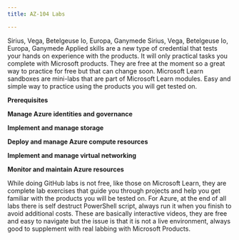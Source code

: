 ```yaml
---
title: AZ-104 Labs

---
```



<Tabs>
  <TabItem label="Applied Skills" icon="star">
    Sirius, Vega, Betelgeuse
  </TabItem>
  <TabItem label="Microsoft Learn" icon="moon">
    Io, Europa, Ganymede
    <Tabs>
      <TabItem label="Manage Azure identities and governance" icon="star">
        Sirius, Vega, Betelgeuse
      </TabItem>
      <TabItem label="Moons" icon="moon">
        Io, Europa, Ganymede
        <CardGrid>
          <LinkCard
            title="Authoring Markdown"
            href="/guides/authoring-content/"
          />
          <LinkCard title="Components" href="/guides/components/" />
        </CardGrid>
      </TabItem>
    </Tabs>
  <TabItem label="Microsoft GitHub" icon="moon">
  <TabItem label="Guided Labs" icon="moon">
  </TabItem>
</Tabs>







<Tabs>
  <TabItem label="Applied Skills">
Applied skills are a new type of credential that tests your hands on experience with the products. It will only practical tasks you complete with Microsoft products. They are free at the moment so a great way to practice for free but that can change soon. 
<CardGrid>

  <LinkCard title="Applied Skills - Deploy and configure Azure Monitor" href="https://learn.microsoft.com/en-us/credentials/applied-skills/deploy-and-configure-azure-monitor?WT.mc_id=studentamb_165290" /> 
  <LinkCard title="Applied Skills - Secure storage for Azure Files and Azure Blob Storage" href="https://learn.microsoft.com/en-us/credentials/applied-skills/secure-storage-azure-files-azure-blob-storage?WT.mc_id=studentamb_165290" />
  <LinkCard title="Applied Skills - Configure secure access to your workloads using Azure networking" href="https://learn.microsoft.com/en-us/credentials/applied-skills/configure-secure-workloads-use-azure-virtual-networking?WT.mc_id=studentamb_165290" />

</CardGrid>

  </TabItem>
  <TabItem label="Microsoft Learn">
Microsoft Learn sandboxes are mini-labs that are part of Microsoft Learn modules. Easy and simple way to practice using the products you will get tested on.

**Prerequisites**

<CardGrid>
  <LinkCard title="Install Azure PowerShell" href="https://learn.microsoft.com/en-us/training/modules/automate-azure-tasks-with-powershell/4-exercise-install-azure-powershell?WT.mc_id=studentamb_165290" />
  <LinkCard title="Create an Azure Resource using scripts in Azure PowerShell" href="https://learn.microsoft.com/en-us/training/modules/automate-azure-tasks-with-powershell/6-exercise-create-resource-interactively?WT.mc_id=studentamb_165290" />
  <LinkCard title="Create and save scripts in Azure PowerShell" href="https://learn.microsoft.com/en-us/training/modules/automate-azure-tasks-with-powershell/8-exercise-create-resource-using-script?WT.mc_id=studentamb_165290" />
  <LinkCard title="Install and run the Azure CLI" href="https://learn.microsoft.com/en-us/training/modules/control-azure-services-with-cli/3-exercise-install-and-run-the-azure-cli?WT.mc_id=studentamb_165290" />
  <LinkCard title="Create an Azure website using the CLI" href="https://learn.microsoft.com/en-us/training/modules/control-azure-services-with-cli/5-exercise-create-website-using-the-cli?WT.mc_id=studentamb_165290" />
  <LinkCard title="Create and deploy an Azure Resource Manager template" href="https://learn.microsoft.com/en-us/training/modules/create-azure-resource-manager-template-vs-code/3-exercise-create-and-deploy-template?WT.mc_id=studentamb_165290" />
</CardGrid>

**Manage Azure identities and governance**

<CardGrid>
  <LinkCard title="Add and delete users in Microsoft Entra ID" href="https://learn.microsoft.com/en-us/training/modules/create-users-and-groups-in-azure-active-directory/3-exercise-add-delete-users-azure-ad?WT.mc_id=studentamb_165290" />
  <LinkCard title="Assign users to Microsoft Entra groups" href="https://learn.microsoft.com/en-us/training/modules/create-users-and-groups-in-azure-active-directory/5-exercise-assign-users-azure-ad-groups?WT.mc_id=studentamb_165290" />
  <LinkCard title="Give guest users access in Microsoft Entra B2B" href="https://learn.microsoft.com/en-us/training/modules/create-users-and-groups-in-azure-active-directory/7-exercise-guest-user-access-azure-ad-b2b?WT.mc_id=studentamb_165290" />
  <LinkCard title="Grant access using Azure RBAC and the Azure portal" href="https://learn.microsoft.com/en-us/training/modules/secure-azure-resources-with-rbac/5-grant-access?WT.mc_id=studentamb_165290" />
  <LinkCard title="List access using Azure RBAC and the Azure portal" href="https://learn.microsoft.com/en-us/training/modules/secure-azure-resources-with-rbac/4-list-access?WT.mc_id=studentamb_165290" />
  <LinkCard title="View activity logs for Azure RBAC changes" href="https://learn.microsoft.com/en-us/training/modules/secure-azure-resources-with-rbac/6-view-activity-logs?WT.mc_id=studentamb_165290" />
  <LinkCard title="Set up self-service password reset" href="https://learn.microsoft.com/en-us/training/modules/allow-users-reset-their-password/4-exercise-set-up-self-service-password-reset?WT.mc_id=studentamb_165290" />
  <LinkCard title="Customize directory branding" href="https://learn.microsoft.com/en-us/training/modules/allow-users-reset-their-password/5-exercise-customize-directory-branding?WT.mc_id=studentamb_165290" />
</CardGrid>

**Implement and manage storage**

<CardGrid>
  <LinkCard title="Create a storage account using the Azure portal" href="https://learn.microsoft.com/en-us/training/modules/create-azure-resource-manager-template-vs-code/5-exercise-parameters-output?pivots=powershell?WT.mc_id=studentamb_165290" />
  <LinkCard title="Use stored access policies to delegate access to Azure Storage" href="https://learn.microsoft.com/en-us/training/modules/control-access-to-azure-storage-with-sas/6-exercise-use-stored-access-policies?WT.mc_id=studentamb_165290" />
  <LinkCard title="Use shared access signatures to delegate access to Azure Storage" href="https://learn.microsoft.com/en-us/training/modules/control-access-to-azure-storage-with-sas/4-exercise-use-shared-access-signatures?WT.mc_id=studentamb_165290" />
  <LinkCard title="Connect Azure Storage Explorer to Azure Data Lake Storage" href="https://learn.microsoft.com/en-us/training/modules/upload-download-and-manage-data-with-azure-storage-explorer/5-exercise-connect-cosmosdb-data-lake?WT.mc_id=studentamb_165290" />
  <LinkCard title="Connect Azure Storage Explorer to a storage account" href="https://learn.microsoft.com/en-us/training/modules/upload-download-and-manage-data-with-azure-storage-explorer/3-exercise-connect-storage-account?WT.mc_id=studentamb_165290" />
</CardGrid>

**Deploy and manage Azure compute resources**

<CardGrid>
  <LinkCard title="Create a virtual machine" href="https://learn.microsoft.com/en-us/training/modules/manage-virtual-machines-with-azure-cli/2-create-a-vm?WT.mc_id=studentamb_165290" />
  <LinkCard title="Test your new virtual machine" href="https://learn.microsoft.com/en-us/training/modules/manage-virtual-machines-with-azure-cli/3-testing-the-vm?WT.mc_id=studentamb_165290" />
  <LinkCard title="Explore other VM images" href="https://learn.microsoft.com/en-us/training/modules/manage-virtual-machines-with-azure-cli/4-other-vm-images?WT.mc_id=studentamb_165290" />
  <LinkCard title="Sizing VMs properly" href="https://learn.microsoft.com/en-us/training/modules/manage-virtual-machines-with-azure-cli/5-sizing-vms?WT.mc_id=studentamb_165290" />
  <LinkCard title="Query system and runtime information about the VM" href="https://learn.microsoft.com/en-us/training/modules/manage-virtual-machines-with-azure-cli/6-querying-vms?WT.mc_id=studentamb_165290" />
  <LinkCard title="Start and stop your VM with the Azure CLI" href="https://learn.microsoft.com/en-us/training/modules/manage-virtual-machines-with-azure-cli/7-managing-vms?WT.mc_id=studentamb_165290" />
  <LinkCard title="Install software on your VM" href="https://learn.microsoft.com/en-us/training/modules/manage-virtual-machines-with-azure-cli/8-installing-software?WT.mc_id=studentamb_165290" />
  <LinkCard title="Create a Windows virtual machine" href="https://learn.microsoft.com/en-us/training/modules/create-windows-virtual-machine-in-azure/3-exercise-create-a-vm?WT.mc_id=studentamb_165290" />
  <LinkCard title="Connect to a Windows virtual machine using RDP" href="https://learn.microsoft.com/en-us/training/modules/create-windows-virtual-machine-in-azure/5-exercise-connect-to-a-windows-vm-using-rdp?WT.mc_id=studentamb_165290" />
  <LinkCard title="Create a web app in the Azure portal" href="https://learn.microsoft.com/en-us/training/modules/host-a-web-app-with-azure-app-service/3-exercise-create-a-web-app-in-the-azure-portal?WT.mc_id=studentamb_165290" />
  <LinkCard title="Write code to implement a web application" href="https://learn.microsoft.com/en-us/training/modules/host-a-web-app-with-azure-app-service/5-exercise-implement-a-web-application?WT.mc_id=studentamb_165290" />
  <LinkCard title="Deploy your code to App Service" href="https://learn.microsoft.com/en-us/training/modules/host-a-web-app-with-azure-app-service/7-exercise-deploy-your-code-to-app-service?WT.mc_id=studentamb_165290" />
</CardGrid>

**Implement and manage virtual networking**

<CardGrid>
  <LinkCard title="Design and implement IP addressing for Azure virtual networks" href="https://learn.microsoft.com/en-us/training/modules/design-ip-addressing-for-azure/5-exercise-implement-vnets?WT.mc_id=studentamb_165290" />
  <LinkCard title="Prepare virtual networks for peering by using Azure CLI commands" href="https://learn.microsoft.com/en-us/training/modules/integrate-vnets-with-vnet-peering/3-exercise-prepare-vnets-for-peering-using-azure-cli-commands?WT.mc_id=studentamb_165290" />
  <LinkCard title="Configure virtual network peering connections by using Azure CLI commands" href="https://learn.microsoft.com/en-us/training/modules/integrate-vnets-with-vnet-peering/4-exercise-configure-vnet-peering-connections-using-azure-cli-commands?WT.mc_id=studentamb_165290" />
  <LinkCard title="Verify virtual network peering by using SSH between Azure virtual machines" href="https://learn.microsoft.com/en-us/training/modules/integrate-vnets-with-vnet-peering/5-exercise-verify-vnet-peering?WT.mc_id=studentamb_165290" />
  <LinkCard title="Create a DNS zone and an A record by using Azure DNS" href="https://learn.microsoft.com/en-us/training/modules/host-domain-azure-dns/4-exercise-create-dns-zone-a-record?WT.mc_id=studentamb_165290" />
  <LinkCard title="Create alias records for Azure DNS" href="https://learn.microsoft.com/en-us/training/modules/host-domain-azure-dns/6-exercise-create-alias-records?WT.mc_id=studentamb_165290" />
  <LinkCard title="Create custom routes" href="https://learn.microsoft.com/en-us/training/modules/control-network-traffic-flow-with-routes/3-exercise-create-custom-routes?WT.mc_id=studentamb_165290" />
  <LinkCard title="Create an NVA and virtual machines" href="https://learn.microsoft.com/en-us/training/modules/control-network-traffic-flow-with-routes/5-exercise-create-nva-vm?WT.mc_id=studentamb_165290" />
  <LinkCard title="Route traffic through the NVA" href="https://learn.microsoft.com/en-us/training/modules/control-network-traffic-flow-with-routes/6-exercise-route-traffic-through-nva?WT.mc_id=studentamb_165290" />
  <LinkCard title="Configure a public load balancer" href="https://learn.microsoft.com/en-us/training/modules/improve-app-scalability-resiliency-with-load-balancer/4-exercise-configure-public-load-balancer?WT.mc_id=studentamb_165290" />
</CardGrid>

**Monitor and maintain Azure resources**

<CardGrid>
  <LinkCard title="Use metric alerts to alert on performance issues in your Azure environment" href="https://learn.microsoft.com/en-us/training/modules/incident-response-with-alerting-on-azure/4-exercise-metric-alerts?WT.mc_id=studentamb_165290" />
  <LinkCard title="Use an activity log alert and an action group to notify users about events in your Azure infrastructure" href="https://learn.microsoft.com/en-us/training/modules/incident-response-with-alerting-on-azure/8-exercise-activity-log-alerts?WT.mc_id=studentamb_165290" />
  <LinkCard title="Create basic Azure Monitor log queries to extract information from log data" href="https://learn.microsoft.com/en-us/training/modules/analyze-infrastructure-with-azure-monitor-logs/4-exercise-create-log-queries?WT.mc_id=studentamb_165290" />

</CardGrid>

  </TabItem>

  <TabItem label="Microsoft GitHub">
While doing GitHub labs is not free, like those on Microsoft Learn, they are complete lab exercises that guide you through projects and help you get familiar with the products you will be tested on. For Azure, at the end of all labs there is self destruct PowerShell script, always run it when you finish to avoid additional costs.
<CardGrid>

  <LinkCard title="Manage Microsoft Entra ID Identities" href="https://microsoftlearning.github.io/AZ-104-MicrosoftAzureAdministrator/Instructions/Labs/LAB_01-Manage_Entra_ID_Identities.html" />
  <LinkCard title="Manage Subscriptions and RBAC" href="https://microsoftlearning.github.io/AZ-104-MicrosoftAzureAdministrator/Instructions/Labs/LAB_02a_Manage_Subscriptions_and_RBAC_Entra.html" />
  <LinkCard title="Manage Governance via Azure Policy" href="https://microsoftlearning.github.io/AZ-104-MicrosoftAzureAdministrator/Instructions/Labs/LAB_02b-Manage_Governance_via_Azure_Policy.html" />
  <LinkCard title="Manage Azure resources by Using the Azure Portal" href="https://microsoftlearning.github.io/AZ-104-MicrosoftAzureAdministrator/Instructions/Labs/LAB_03a-Manage_Azure_Resources_by_Using_the_Azure_Portal.html" />
  <LinkCard title="Manage Azure resources by Using ARM Templates" href="hthttps://microsoftlearning.github.io/AZ-104-MicrosoftAzureAdministrator/Instructions/Labs/LAB_03b-Manage_Azure_Resources_by_Using_ARM_Templates.html" />
  <LinkCard title="Manage Azure resources by Using Azure PowerShell" href="https://microsoftlearning.github.io/AZ-104-MicrosoftAzureAdministrator/Instructions/Labs/LAB_03c-Manage_Azure_Resources_by_Using_Azure_PowerShell.html" />
  <LinkCard title="Manage Azure resources by Using Azure CLI" href="https://microsoftlearning.github.io/AZ-104-MicrosoftAzureAdministrator/Instructions/Labs/LAB_03d-Manage_Azure_Resources_by_Using_Azure_CLI.html" />
  <LinkCard title="Implement Virtual Networking" href="https://microsoftlearning.github.io/AZ-104-MicrosoftAzureAdministrator/Instructions/Labs/LAB_04-Implement_Virtual_Networking.html" />
  <LinkCard title="Implement Intersite Connectivity" href="https://microsoftlearning.github.io/AZ-104-MicrosoftAzureAdministrator/Instructions/Labs/LAB_05-Implement_Intersite_Connectivity.html" />
  <LinkCard title="Implement Traffic Management" href="https://microsoftlearning.github.io/AZ-104-MicrosoftAzureAdministrator/Instructions/Labs/LAB_06-Implement_Network_Traffic_Management.html" />
  <LinkCard title="Manage Azure storage" href="https://microsoftlearning.github.io/AZ-104-MicrosoftAzureAdministrator/Instructions/Labs/LAB_07-Manage_Azure_Storage.html" />
  <LinkCard title="Manage Virtual Machines" href="https://microsoftlearning.github.io/AZ-104-MicrosoftAzureAdministrator/Instructions/Labs/LAB_08-Manage_Virtual_Machines.html" />
  <LinkCard title="Implement Web Apps" href="https://microsoftlearning.github.io/AZ-104-MicrosoftAzureAdministrator/Instructions/Labs/LAB_09a-Implement_Web_Apps.html" />
  <LinkCard title="Implement Azure Container Instances" href="https://microsoftlearning.github.io/AZ-104-MicrosoftAzureAdministrator/Instructions/Labs/LAB_09b-Implement_Azure_Container_Instances.html" />
  <LinkCard title="Implement Azure Container Apps" href="https://microsoftlearning.github.io/AZ-104-MicrosoftAzureAdministrator/Instructions/Labs/LAB_09c-Implement-Azure-Container-Apps.html" />
  <LinkCard title="Implement Data Protection" href="https://microsoftlearning.github.io/AZ-104-MicrosoftAzureAdministrator/Instructions/Labs/LAB_10-Implement_Data_Protection.html" />
  <LinkCard title="Implement Monitoring" href="https://microsoftlearning.github.io/AZ-104-MicrosoftAzureAdministrator/Instructions/Labs/LAB_11-Implement_Monitoring.html" />

</CardGrid>

  </TabItem>

  <TabItem label="Guided Labs">
These are basically interactive videos, they are free and easy to navigate but the issue is that it is not a live environment, always good to supplement with real labbing with Microsoft Products.
<CardGrid>

  <LinkCard title="Manage Azure resources by using Azure Portal" href="https://mslabs.cloudguides.com/guides/AZ-104%20Exam%20Guide%20-%20Microsoft%20Azure%20Administrator%20Exercise%204" />
  <LinkCard title="Manage Azure resources by using Azure Powershell" href="https://mslabs.cloudguides.com/guides/AZ-104%20Exam%20Guide%20-%20Microsoft%20Azure%20Administrator%20Exercise%206" />
  <LinkCard title="Manage Azure resources by using Azure CLI" href="https://mslabs.cloudguides.com/guides/AZ-104%20Exam%20Guide%20-%20Microsoft%20Azure%20Administrator%20Exercise%207" />
  <LinkCard title="Manage Azure resources by using Azure Resource Manager templates" href="https://mslabs.cloudguides.com/guides/AZ-104%20Exam%20Guide%20-%20Microsoft%20Azure%20Administrator%20Exercise%205" />
  <LinkCard title="Manage Microsoft Entra ID Identities" href="https://mslabs.cloudguides.com/guides/AZ-104%20Exam%20Guide%20-%20Microsoft%20Azure%20Administrator%20Exercise%201" />
  <LinkCard title="Manage governance via Azure Policy" href="https://mslabs.cloudguides.com/guides/AZ-104%20Exam%20Guide%20-%20Microsoft%20Azure%20Administrator%20Exercise%203" />
  <LinkCard title="Manage Subscriptions and RBAC" href="https://mslabs.cloudguides.com/guides/AZ-104%20Exam%20Guide%20-%20Microsoft%20Azure%20Administrator%20Exercise%202" />
  <LinkCard title="Create blob storage" href="https://mslearn.cloudguides.com/en-us/guides/AZ-900%20Exam%20Guide%20-%20Azure%20Fundamentals%20Exercise%205" />
  <LinkCard title="Manage Azure Storage" href="https://mslabs.cloudguides.com/guides/AZ-104%20Exam%20Guide%20-%20Microsoft%20Azure%20Administrator%20Exercise%2011" />
  <LinkCard title="Create a Virtual Machine" href="https://mslearn.cloudguides.com/en-us/guides/AZ-900%20Exam%20Guide%20-%20Azure%20Fundamentals%20Exercise%209" />
  <LinkCard title="Manage Virtual Machines" href="https://mslabs.cloudguides.com/guides/AZ-104%20Exam%20Guide%20-%20Microsoft%20Azure%20Administrator%20Exercise%2012" />
  <LinkCard title="Implement Azure Web Apps" href="https://mslabs.cloudguides.com/guides/AZ-104%20Exam%20Guide%20-%20Microsoft%20Azure%20Administrator%20Exercise%2013" />
  <LinkCard title="Implement Azure Container Instances" href="https://mslearn.cloudguides.com/en-us/guides/AZ-900%20Exam%20Guide%20-%20Azure%20Fundamentals%20Exercise%204" />
  <LinkCard title="Create a Virtual Network" href="https://mslabs.cloudguides.com/guides/AZ-104%20Exam%20Guide%20-%20Microsoft%20Azure%20Administrator%20Exercise%2014" />
  <LinkCard title="Secure Network Traffic" href="https://mslearn.cloudguides.com/en-us/guides/AZ-900%20Exam%20Guide%20-%20Azure%20Fundamentals%20Exercise%2013" />
  <LinkCard title="Configure DNS Settings in Azure" href="https://mslabs.cloudguides.com/guides/AZ-700%20Lab%20Simulation%20-%20Configure%20DNS%20settings%20in%20Azure" />
  <LinkCard title="Implement inter-site connectivity" href="https://mslabs.cloudguides.com/guides/AZ-104%20Exam%20Guide%20-%20Microsoft%20Azure%20Administrator%20Exercise%209" />
  <LinkCard title="Implement virtual networking" href="https://mslabs.cloudguides.com/guides/AZ-104%20Exam%20Guide%20-%20Microsoft%20Azure%20Administrator%20Exercise%208" />
  <LinkCard title="Implement traffic management" href="https://mslabs.cloudguides.com/guides/AZ-104%20Exam%20Guide%20-%20Microsoft%20Azure%20Administrator%20Exercise%2010" />
  <LinkCard title="Backup Virtual Machines" href="https://mslabs.cloudguides.com/guides/AZ-104%20Exam%20Guide%20-%20Microsoft%20Azure%20Administrator%20Exercise%2016" />
  <LinkCard title="Implement Monitoring" href="https://mslabs.cloudguides.com/guides/AZ-104%20Exam%20Guide%20-%20Microsoft%20Azure%20Administrator%20Exercise%2017" />
  <LinkCard title="Implement traffic management" href="https://mslabs.cloudguides.com/guides/AZ-104%20Exam%20Guide%20-%20Microsoft%20Azure%20Administrator%20Exercise%2010" />
  <LinkCard title="Implement traffic management" href="https://mslabs.cloudguides.com/guides/AZ-104%20Exam%20Guide%20-%20Microsoft%20Azure%20Administrator%20Exercise%2010" />


</CardGrid>

  </TabItem>
</Tabs>
